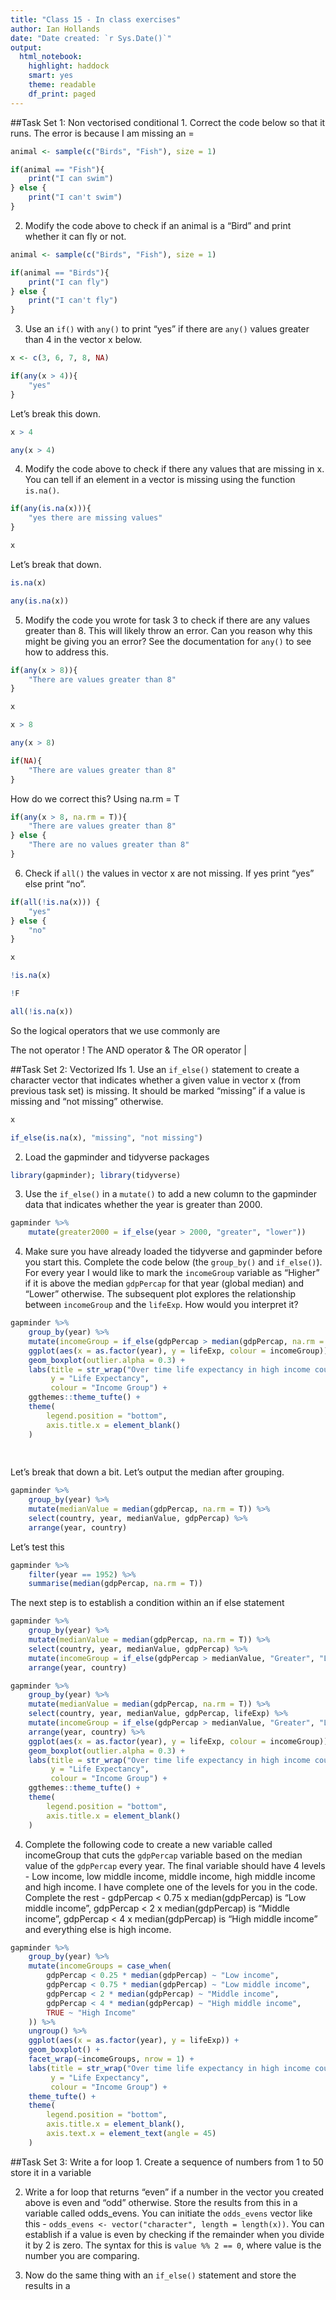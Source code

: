 ```yaml
---
title: "Class 15 - In class exercises"
author: Ian Hollands
date: "Date created: `r Sys.Date()`"
output:
  html_notebook:
    highlight: haddock
    smart: yes
    theme: readable
    df_print: paged
---
```


##Task Set 1: Non vectorised conditional
1. Correct the code below so that it runs.
The error is because I am missing an =
```r
animal <- sample(c("Birds", "Fish"), size = 1)

if(animal == "Fish"){
    print("I can swim")
} else {
    print("I can't swim")
}
```
2. Modify the code above to check if an animal is a "Bird" and print whether it can fly or not.

```r
animal <- sample(c("Birds", "Fish"), size = 1)

if(animal == "Birds"){
    print("I can fly")
} else {
    print("I can't fly")
}
```

3. Use an `if()` with `any()` to print "yes" if there are `any()` values greater than 4 in the vector x below.
```r
x <- c(3, 6, 7, 8, NA)

if(any(x > 4)){
    "yes"
}
```
Let's break this down.
```r
x > 4
```

```r
any(x > 4)
```

4. Modify the code above to check if there any values that are missing in x. You can tell if an element in a vector is missing using the function `is.na()`.

```r
if(any(is.na(x))){
    "yes there are missing values"
}
```
```r
x
```

Let's break that down.
```r
is.na(x)
```

```r
any(is.na(x))
```

5. Modify the code you wrote for task 3 to check if there are any values greater than 8. This will likely throw an error. Can you reason why this might be giving you an error? See the documentation for `any()` to see how to address this.

```r
if(any(x > 8)){
    "There are values greater than 8"
}
```

```r
x
```

```r
x > 8
```

```r
any(x > 8)
```

```r
if(NA){
    "There are values greater than 8"
}
```

How do we correct this? Using na.rm = T
```r
if(any(x > 8, na.rm = T)){
    "There are values greater than 8"
} else {
    "There are no values greater than 8"
}
```

6. Check if `all()` the values in vector x are not missing. If yes print "yes" else print "no".

```r
if(all(!is.na(x))) {
    "yes"
} else {
    "no"
}
```


```r
x
```

```r
!is.na(x)
```

```r
!F
```

```r
all(!is.na(x))
```

So the logical operators that we use commonly are

The not operator !
The AND operator &
The OR operator |

##Task Set 2: Vectorized Ifs
1. Use an `if_else()` statement to create a character vector that indicates whether a given value in vector x (from previous task set) is missing. It should be marked "missing" if a value is missing and "not missing" otherwise.
```r
x
```

```r
if_else(is.na(x), "missing", "not missing")
```

2. Load the gapminder and tidyverse packages
```r
library(gapminder); library(tidyverse)
```


3. Use the `if_else()` in a `mutate()` to add a new column to the gapminder data that indicates whether the year is greater than 2000.
```r
gapminder %>% 
    mutate(greater2000 = if_else(year > 2000, "greater", "lower"))
```

4. Make sure you have already loaded the tidyverse and gapminder before you start this. Complete the code below (the `group_by()` and `if_else()`). For every year I would like to mark the `incomeGroup` variable as "Higher" if it is above the median `gdpPercap` for that year (global median) and "Lower" otherwise. The subsequent plot explores the relationship between `incomeGroup` and the `lifeExp`. How would you interpret it?

```r
gapminder %>% 
    group_by(year) %>% 
    mutate(incomeGroup = if_else(gdpPercap > median(gdpPercap, na.rm = T), "Higher", "Lower")) %>% 
    ggplot(aes(x = as.factor(year), y = lifeExp, colour = incomeGroup)) +
    geom_boxplot(outlier.alpha = 0.3) +
    labs(title = str_wrap("Over time life expectancy in high income countries have converged while those in low income countries have diverged", width = 70),
         y = "Life Expectancy",
         colour = "Income Group") +
    ggthemes::theme_tufte() +
    theme(
        legend.position = "bottom",
        axis.title.x = element_blank()
    )
    
    
```


Let's break that down a bit. Let's output the median after grouping.

```r
gapminder %>% 
    group_by(year) %>% 
    mutate(medianValue = median(gdpPercap, na.rm = T)) %>% 
    select(country, year, medianValue, gdpPercap) %>% 
    arrange(year, country)
```

Let's test this
```r
gapminder %>% 
    filter(year == 1952) %>% 
    summarise(median(gdpPercap, na.rm = T))
```

The next step is to establish a condition within an if else statement
```r
gapminder %>% 
    group_by(year) %>% 
    mutate(medianValue = median(gdpPercap, na.rm = T)) %>% 
    select(country, year, medianValue, gdpPercap) %>% 
    mutate(incomeGroup = if_else(gdpPercap > medianValue, "Greater", "Lower")) %>% 
    arrange(year, country)
```

```r
gapminder %>% 
    group_by(year) %>% 
    mutate(medianValue = median(gdpPercap, na.rm = T)) %>% 
    select(country, year, medianValue, gdpPercap, lifeExp) %>% 
    mutate(incomeGroup = if_else(gdpPercap > medianValue, "Greater", "Lower")) %>% 
    arrange(year, country) %>% 
    ggplot(aes(x = as.factor(year), y = lifeExp, colour = incomeGroup)) +
    geom_boxplot(outlier.alpha = 0.3) +
    labs(title = str_wrap("Over time life expectancy in high income countries have converged while those in low income countries have diverged", width = 70),
         y = "Life Expectancy",
         colour = "Income Group") +
    ggthemes::theme_tufte() +
    theme(
        legend.position = "bottom",
        axis.title.x = element_blank()
    )
```

4. Complete the following code to create a new variable called incomeGroup that cuts the `gdpPercap` variable based on the median value of the `gdpPercap` every year. The final variable should have 4 levels - Low income, low middle income, middle income, high middle income and high income. I have complete one of the levels for you in the code. Complete the rest - gdpPercap < 0.75 x median(gdpPercap) is "Low middle income", gdpPercap < 2 x median(gdpPercap) is "Middle income", gdpPercap < 4 x median(gdpPercap) is "High middle income" and everything else is high income.
```r
gapminder %>% 
    group_by(year) %>% 
    mutate(incomeGroups = case_when(
        gdpPercap < 0.25 * median(gdpPercap) ~ "Low income",
        gdpPercap < 0.75 * median(gdpPercap) ~ "Low middle income",
        gdpPercap < 2 * median(gdpPercap) ~ "Middle income",
        gdpPercap < 4 * median(gdpPercap) ~ "High middle income",
        TRUE ~ "High Income"
    )) %>% 
    ungroup() %>% 
    ggplot(aes(x = as.factor(year), y = lifeExp)) +
    geom_boxplot() +
    facet_wrap(~incomeGroups, nrow = 1) +
    labs(title = str_wrap("Over time life expectancy in high income countries have converged while those in low income countries have diverged", width = 90),
         y = "Life Expectancy",
         colour = "Income Group") +
    theme_tufte() +
    theme(
        legend.position = "bottom",
        axis.title.x = element_blank(),
        axis.text.x = element_text(angle = 45)
    )
```


##Task Set 3: Write a for loop
1. Create a sequence of numbers from 1 to 50 store it in a variable

2. Write a for loop that returns "even" if a number in the vector you created above is even and "odd" otherwise. Store the results from this in a variable called odds_evens. You can initiate the `odds_evens` vector like this - `odds_evens <- vector("character", length = length(x))`. You can establish if a value is even by checking if the remainder when you divide it by 2 is zero. The syntax for this is `value %% 2 == 0`, where value is the number you are comparing.

3. Now do the same thing with an `if_else()` statement and store the results in a 





